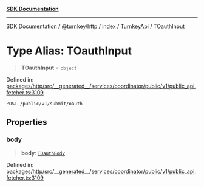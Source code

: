 [**SDK Documentation**](../../../../../../README.mdx)

***

[SDK Documentation](../../../../../../packages.mdx) / [@turnkey/http](../../../../README.mdx) / [index](../../../README.mdx) / [TurnkeyApi](../README.mdx) / TOauthInput

# Type Alias: TOauthInput

> **TOauthInput** = `object`

Defined in: [packages/http/src/\_\_generated\_\_/services/coordinator/public/v1/public\_api.fetcher.ts:3109](https://github.com/tkhq/sdk/blob/fd49bfe86475c8603b3eb385aa101efa36fa32fc/packages/http/src/__generated__/services/coordinator/public/v1/public_api.fetcher.ts#L3109)

`POST /public/v1/submit/oauth`

## Properties

### body

> **body**: [`TOauthBody`](TOauthBody.mdx)

Defined in: [packages/http/src/\_\_generated\_\_/services/coordinator/public/v1/public\_api.fetcher.ts:3109](https://github.com/tkhq/sdk/blob/fd49bfe86475c8603b3eb385aa101efa36fa32fc/packages/http/src/__generated__/services/coordinator/public/v1/public_api.fetcher.ts#L3109)

